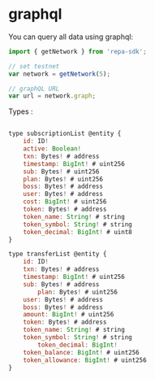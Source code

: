 # graphql

You can query all data using graphql:

```js
import { getNetwork } from 'repa-sdk';

// set testnet
var network = getNetwork(5);

// graphQL URL
var url = network.graph;

```

Types :

```jsx

type subscriptionList @entity {
	id: ID!
	active: Boolean!
	txn: Bytes! # address
	timestamp: BigInt! # uint256
	sub: Bytes! # uint256
	plan: Bytes! # uint256
	boss: Bytes! # address
	user: Bytes! # address
	cost: BigInt! # uint256
	token: Bytes! # address
	token_name: String! # string
	token_symbol: String! # string
	token_decimal: BigInt! # uint8
}

type transferList @entity {
	id: ID!
	txn: Bytes! # address
	timestamp: BigInt! # uint256
	sub: Bytes! # address
        plan: Bytes! # uint256
	user: Bytes! # address
	boss: Bytes! # address
	amount: BigInt! # uint256
	token: Bytes! # address
	token_name: String! # string
	token_symbol: String! # string
        token_decimal: BigInt!
	token_balance: BigInt! # uint256
	token_allowance: BigInt! # uint256
}

```
